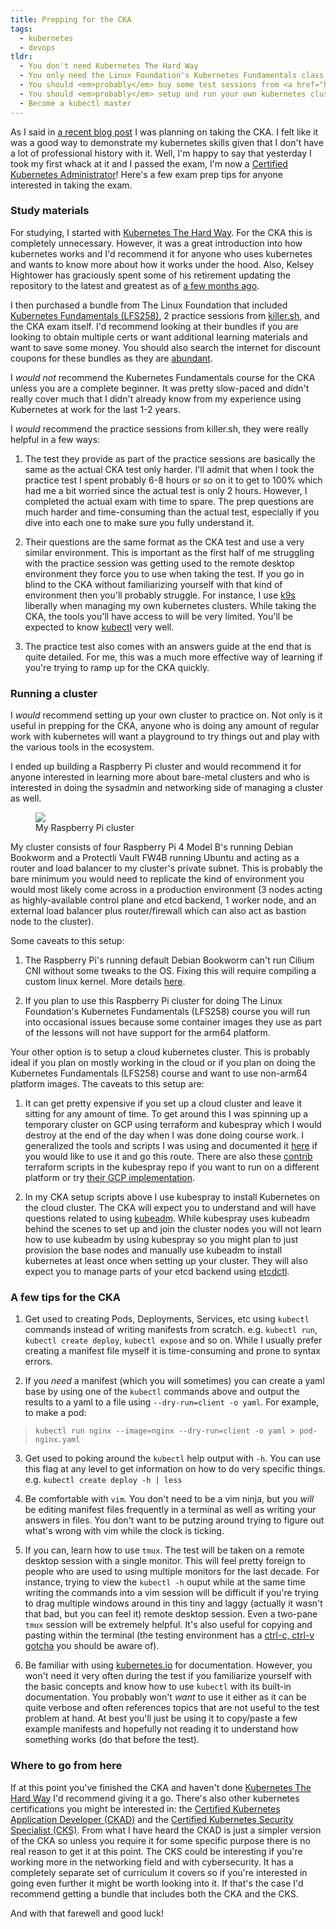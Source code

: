 ```yaml
---
title: Prepping for the CKA
tags:
  - kubernetes
  - devops
tldr:
  - You don't need Kubernetes The Hard Way
  - You only need the Linux Foundation's Kubernetes Fundamentals class if you're an absolute beginner with no kubernetes experience
  - You should <em>probably</em> buy some test sessions from <a href="https://killer.sh" target="_blank">killer.sh</a>, especially if you've never done a proctored test like this
  - You should <em>probably</em> setup and run your own kubernetes cluster, <a href="https://github.com/snapwich/cka" target="_blank">here is the cloud terraform GCP + kubespray scripts</a> I used if interested
  - Become a kubectl master
---
```


As I said in [a recent blog post](/blog/2024/4-20-a-new-résumé-for-new-opportunities) I was planning on taking the
CKA. I felt like it was a good way to demonstrate my kubernetes skills given that I don't have a lot of professional
history with it. Well, I'm happy to say that yesterday I took my first whack at it and I passed the exam,
I'm now a
[Certified Kubernetes Administrator](https://ti-user-certificates.s3.amazonaws.com/e0df7fbf-a057-42af-8a1f-590912be5460/d9045ed3-058c-4141-9add-bd229286ec69-richard-snapp-c9cacd9f-5c87-4d08-920d-a809686fe8c9-certificate.pdf)!
Here's a few exam prep tips for anyone interested in taking the exam.

### Study materials

For studying, I started with [Kubernetes The Hard Way](https://github.com/kelseyhightower/kubernetes-the-hard-way). For
the CKA this is completely unnecessary. However, it was a great introduction into how kubernetes works and I'd
recommend it for anyone who uses kubernetes and wants to know more about how it works under the hood. Also, Kelsey
Hightower has graciously spent some of his retirement updating the repository to the latest and greatest as of
[a few months ago](https://github.com/kelseyhightower/kubernetes-the-hard-way/commit/a9cb5f7ba50b3ed496a18a09c273941f80c6375a).

I then purchased a bundle from The Linux Foundation that included
[Kubernetes Fundamentals (LFS258)](https://training.linuxfoundation.org/training/kubernetes-fundamentals/), 2 practice
sessions from [killer.sh](https://killer.sh/cka), and the CKA exam itself. I'd recommend looking at their bundles if
you are looking to obtain multiple certs or want additional learning materials and want to save some money. You should
also search the internet for discount coupons for these bundles as they are
[abundant](https://github.com/techiescamp/linux-foundation-coupon).

I _would not_ recommend the Kubernetes Fundamentals course for the CKA unless you are a complete beginner. It was
pretty slow-paced and didn't really cover much that I didn't already know from my experience using Kubernetes at work
for the last 1-2 years.

I _would_ recommend the practice sessions from killer.sh, they were really helpful in
a few ways:

1. The test they provide as part of the practice sessions are basically the same as the actual CKA test only harder.
   I'll admit that when I took the practice test I spent probably 6-8 hours or so on it to get to 100% which had me a bit
   worried since the actual test is only 2 hours. However, I completed the actual exam with time to spare. The prep
   questions are much harder and time-consuming than the actual test, especially if you dive into each one to make sure you
   fully understand it.

2. Their questions are the same format as the CKA test and use a very similar environment. This is important as the
   first half of me struggling with the practice session was getting used to the remote desktop environment they
   force you to use when taking the test. If you go in blind to the CKA without familiarizing yourself with that kind of
   environment then you'll probably struggle. For instance, I use [k9s](https://k9scli.io/) liberally when managing my
   own kubernetes clusters. While taking the CKA, the tools you'll have access to will be very limited. You'll be expected
   to know [kubectl](https://kubernetes.io/docs/reference/kubectl/) very well.

3. The practice test also comes with an answers guide at the end that is quite detailed. For me, this was a much more
   effective way of learning if you're trying to ramp up for the CKA quickly.

### Running a cluster

I _would_ recommend setting up your own cluster to practice on. Not only is it useful in prepping for the CKA, anyone
who is doing any amount of regular work with kubernetes will want a playground to try things out and play with
the various tools in the ecosystem.

I ended up building a Raspberry Pi cluster and would recommend it for anyone interested in learning more about
bare-metal clusters and who is interested in doing the sysadmin and networking side of managing a cluster as well.

<LightboxGallery>
  <figure class="small right">
    <img style={{cursor: "pointer" }} v-img src={img9504.src} data-src={img9504.src} />
    <figcaption>My Raspberry Pi cluster</figcaption>
  </figure>
</LightboxGallery>

My cluster consists of four Raspberry Pi 4 Model B's running Debian Bookworm and a Protectli Vault FW4B running
Ubuntu and acting as a router and load balancer to my cluster's private subnet. This is probably the bare minimum you
would need to replicate the kind of environment you would most likely come across in a production environment
(3 nodes acting as highly-available control plane and etcd backend, 1 worker node, and an external load balancer
plus router/firewall which can also act as bastion node to the cluster).

Some caveats to this setup:

1. The Raspberry Pi's running default Debian Bookworm can't run Cilium CNI without some tweaks to the OS. Fixing
   this will require compiling a custom linux kernel. More details [here](https://github.com/raspberrypi/linux/issues/5354).

2. If you plan to use this Raspberry Pi cluster for doing The Linux Foundation's Kubernetes Fundamentals (LFS258)
   course you will run into occasional issues because some container images they use as part of the lessons will not
   have support for the arm64 platform.

Your other option is to setup a cloud kubernetes cluster. This is probably ideal if you plan on mostly working in
the cloud or if you plan on doing the Kubernetes Fundamentals (LFS258) course and want to use non-arm64
platform images. The caveats to this setup are:

1. It can get pretty expensive if you set up a cloud cluster and leave it sitting for any amount of time. To get
   around this I was spinning up a temporary cluster on GCP using terraform and kubespray which I would destroy at
   the end of the day when I was done doing course work. I generalized the tools and scripts I was using and documented
   it [here](https://github.com/snapwich/cka) if you would like to use it and go this route. There are also these
   [contrib](https://github.com/kubernetes-sigs/kubespray/tree/master/contrib/terraform) terraform scripts in the
   kubespray repo if you want to run on a different platform or try
   [their GCP implementation](https://github.com/kubernetes-sigs/kubespray/tree/master/contrib/terraform/gcp).

2. In my CKA setup scripts above I use kubespray to install Kubernetes on the cloud cluster. The CKA will expect you
   to understand and will have questions related to using [kubeadm](https://kubernetes.io/docs/reference/setup-tools/kubeadm/).
   While kubespray uses kubeadm behind the scenes to set up and join the cluster nodes you will not learn how to use
   kubeadm by using kubespray so you might plan to just provision the base nodes and manually use kubeadm to install
   kubernetes at least once when setting up your cluster. They will also expect you to manage parts of your etcd backend
   using [etcdctl](https://etcd.io/docs/v3.4/dev-guide/interacting_v3/).

### A few tips for the CKA

1. Get used to creating Pods, Deployments, Services, etc using `kubectl` commands instead of writing manifests from
   scratch. e.g. `kubectl run`, `kubectl create deploy`, `kubectl expose` and so on. While I usually prefer creating a
   manifest file myself it is time-consuming and prone to syntax errors.

2. If you _need_ a manifest (which you will sometimes) you can create a yaml base by using one of the `kubectl`
   commands above and output the results to a yaml to a file using `--dry-run=client -o yaml`. For example, to make a pod:

> `kubectl run nginx --image=nginx --dry-run=client -o yaml > pod-nginx.yaml`

3. Get used to poking around the `kubectl` help output with `-h`. You can use this flag at any level to get information
   on how to do very specific things. e.g. `kubectl create deploy -h | less`

4. Be comfortable with `vim`. You don't need to be a vim ninja, but you _will_ be editing manifest files frequently in
   a terminal as well as writing your answers in files. You don't want to be putzing around trying to figure out what's
   wrong with vim while the clock is ticking.

5. If you can, learn how to use `tmux`. The test will be taken on a remote desktop session with a single monitor.
   This will feel pretty foreign to people who are used to using multiple monitors for the last decade. For instance,
   trying to view the `kubectl -h` ouput while at the same time writing the commands into a vim session will be difficult if
   you're trying to drag multiple windows around in this tiny and laggy (actually it wasn't that bad, but you can feel it)
   remote desktop session. Even a two-pane `tmux` session will be extremely helpful. It's also useful for copying and
   pasting within the terminal (the testing environment has a
   [ctrl-c, ctrl-v gotcha](https://docs.linuxfoundation.org/tc-docs/certification/tips-cka-and-ckad#exam-technical-instructions)
   you should be aware of).

6. Be familiar with using [kubernetes.io](https://kubernetes.io/docs/home/) for documentation. However, you won't
   need it very often during the test if you familiarize yourself with the basic concepts and know how to use `kubectl`
   with its built-in documentation. You probably won't _want_ to use it either as it can be quite verbose and often
   references topics that are not useful to the test problem at hand. At best you'll just be using it to copy/paste a few
   example manifests and hopefully not reading it to understand how something works (do that before the test).

### Where to go from here

If at this point you've finished the CKA and haven't done [Kubernetes The Hard Way](https://github.com/kelseyhightower/kubernetes-the-hard-way)
I'd recommend giving it a go. There's also other kubernetes certifications you might be interested in: the
[Certified Kubernetes Application Developer (CKAD)](https://training.linuxfoundation.org/certification/certified-kubernetes-application-developer-ckad/)
and the [Certified Kubernetes Security Specialist (CKS)](https://training.linuxfoundation.org/certification/certified-kubernetes-security-specialist/).
From what I have heard the CKAD is just a simpler version of the CKA so unless you require it for some specific
purpose there is no real reason to get it at this point. The CKS could be interesting if you're working more in the
networking field and with cybersecurity. It has a completely separate set of curriculum it covers so if you're
interested in going even further it might be worth looking into it. If that's the case I'd recommend getting a bundle
that includes both the CKA and the CKS.

And with that farewell and good luck!
